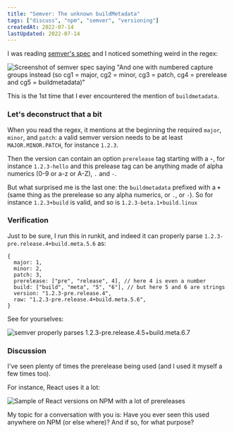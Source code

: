 ```yaml
---
title: "Semver: The unknown buildMetadata"
tags: ["discuss", "npm", "semver", "versioning"]
createdAt: 2022-07-14
lastUpdated: 2022-07-14
---
```


I was reading [semver's spec](https://semver.org/) and I noticed something weird in the regex:

![Screenshot of semver spec saying "And one with numbered capture groups instead (so cg1 = major, cg2 = minor, cg3 = patch, cg4 = prerelease and cg5 = buildmetadata)"](@assets/dyn2hb56xwjex3cyd6hr.png)

This is the 1st time that I ever encountered the mention of `buildmetadata`.

### Let's deconstruct that a bit

When you read the regex, it mentions at the beginning the required `major`, `minor`, and `patch`: a valid semver version needs to be at least `MAJOR.MINOR.PATCH`, for instance `1.2.3`.

Then the version can contain an option `prerelease` tag starting with a **`-`**, for instance `1.2.3-hello` and this prelease tag can be anything made of alpha numerics (0-9 or a-z or A-Z), `.` and `-`.

But what surprised me is the last one: the `buildmetadata` prefixed with a **`+`** (same thing as the prerelease so any alpha numerics, or `.`, or `-`).
So for instance `1.2.3+build` is valid, and so is `1.2.3-beta.1+build.linux`

### Verification

Just to be sure, I run this in runkit, and indeed it can properly parse `1.2.3-pre.release.4+build.meta.5.6` as:

```json5
{
  major: 1,
  minor: 2,
  patch: 3,
  prerelease: ["pre", "release", 4], // here 4 is even a number
  build: ["build", "meta", "5", "6"], // but here 5 and 6 are strings
  version: "1.2.3-pre.release.4",
  raw: "1.2.3-pre.release.4+build.meta.5.6",
}
```

See for yourselves:

![semver properly parses `1.2.3-pre.release.4.5+build.meta.6.7`](@assets/niejqzhlppdlxyaj1tez.png)

### Discussion

I've seen plenty of times the prerelease being used (and I used it myself a few times too).

For instance, React uses it a lot:

![Sample of React versions on NPM with a lot of prereleases](@assets/p00o9cthqgf0s4dlhymu.png)

My topic for a conversation with you is: Have you ever seen this used anywhere on NPM (or else where)? And if so, for what purpose?
